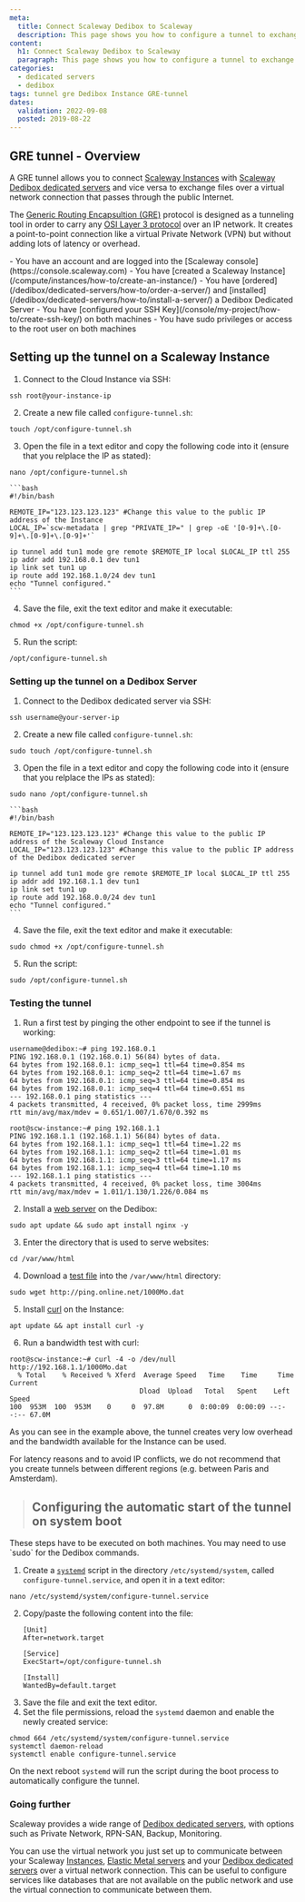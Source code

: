 ```yaml
---
meta:
  title: Connect Scaleway Dedibox to Scaleway
  description: This page shows you how to configure a tunnel to exchange data between a Scaleway Dedibox dedicated server and a Scaleway Cloud Instance.
content:
  h1: Connect Scaleway Dedibox to Scaleway
  paragraph: This page shows you how to configure a tunnel to exchange data between a Scaleway Dedibox dedicated server and a Scaleway Cloud Instance.
categories:
  - dedicated servers
  - dedibox
tags: tunnel gre Dedibox Instance GRE-tunnel
dates:
  validation: 2022-09-08
  posted: 2019-08-22
---
```


## GRE tunnel - Overview

A GRE tunnel allows you to connect [Scaleway Instances](https://www.scaleway.com/en/virtual-instances/) with [Scaleway Dedibox dedicated servers](https://www.scaleway.com/en/dedibox/) and vice versa to exchange files over a virtual network connection that passes through the public Internet.

<Lightbox src="scaleway-gre-private-tunnel.webp" width="800" alt="" />

The [Generic Routing Encapsultion (GRE)](https://en.wikipedia.org/wiki/Generic_Routing_Encapsulation) protocol is designed as a tunneling tool in order to carry any [OSI Layer 3 protocol](https://en.wikipedia.org/wiki/Network_layer) over an IP network. It creates a point-to-point connection like a virtual Private Network (VPN) but without adding lots of latency or overhead.

<Message type="requirement">
- You have an account and are logged into the [Scaleway console](https://console.scaleway.com)
- You have [created a Scaleway Instance](/compute/instances/how-to/create-an-instance/)
- You have [ordered](/dedibox/dedicated-servers/how-to/order-a-server/) and [installed](/dedibox/dedicated-servers/how-to/install-a-server/) a Dedibox Dedicated Server
- You have [configured your SSH Key](/console/my-project/how-to/create-ssh-key/) on both machines
- You have sudo privileges or access to the root user on both machines
</Message>

## Setting up the tunnel on a Scaleway Instance

1. Connect to the Cloud Instance via SSH:
  ```
  ssh root@your-instance-ip
  ```
2. Create a new file called `configure-tunnel.sh`:
  ```
  touch /opt/configure-tunnel.sh
  ```
3. Open the file in a text editor and copy the following code into it (ensure that you relplace the IP as stated):
  ```
  nano /opt/configure-tunnel.sh
  ```

    ```bash
    #!/bin/bash

    REMOTE_IP="123.123.123.123" #Change this value to the public IP address of the Instance
    LOCAL_IP=`scw-metadata | grep "PRIVATE_IP=" | grep -oE '[0-9]+\.[0-9]+\.[0-9]+\.[0-9]+'`

    ip tunnel add tun1 mode gre remote $REMOTE_IP local $LOCAL_IP ttl 255
    ip addr add 192.168.0.1 dev tun1
    ip link set tun1 up
    ip route add 192.168.1.0/24 dev tun1
    echo "Tunnel configured."
    ```
4. Save the file, exit the text editor and make it executable:
  ```
  chmod +x /opt/configure-tunnel.sh
  ```
5. Run the script:
  ```
  /opt/configure-tunnel.sh
  ```

### Setting up the tunnel on a Dedibox Server

1. Connect to the Dedibox dedicated server via SSH:
  ```
  ssh username@your-server-ip
  ```
2. Create a new file called `configure-tunnel.sh`:
  ```
  sudo touch /opt/configure-tunnel.sh
  ```
3. Open the file in a text editor and copy the following code into it (ensure that you relplace the IPs as stated):
  ```
  sudo nano /opt/configure-tunnel.sh
  ```

    ```bash
    #!/bin/bash

    REMOTE_IP="123.123.123.123" #Change this value to the public IP address of the Scaleway Cloud Instance
    LOCAL_IP="123.123.123.123" #Change this value to the public IP address of the Dedibox dedicated server

    ip tunnel add tun1 mode gre remote $REMOTE_IP local $LOCAL_IP ttl 255
    ip addr add 192.168.1.1 dev tun1
    ip link set tun1 up
    ip route add 192.168.0.0/24 dev tun1
    echo "Tunnel configured."
    ```
4. Save the file, exit the text editor and make it executable:
  ```
  sudo chmod +x /opt/configure-tunnel.sh
  ```
5. Run the script:
  ```
  sudo /opt/configure-tunnel.sh
  ```

### Testing the tunnel

1. Run a first test by pinging the other endpoint to see if the tunnel is working:
  ```
  username@dedibox:~# ping 192.168.0.1
  PING 192.168.0.1 (192.168.0.1) 56(84) bytes of data.
  64 bytes from 192.168.0.1: icmp_seq=1 ttl=64 time=0.854 ms
  64 bytes from 192.168.0.1: icmp_seq=2 ttl=64 time=1.67 ms
  64 bytes from 192.168.0.1: icmp_seq=3 ttl=64 time=0.854 ms
  64 bytes from 192.168.0.1: icmp_seq=4 ttl=64 time=0.651 ms
  --- 192.168.0.1 ping statistics ---
  4 packets transmitted, 4 received, 0% packet loss, time 2999ms
  rtt min/avg/max/mdev = 0.651/1.007/1.670/0.392 ms
  ```

  ```
  root@scw-instance:~# ping 192.168.1.1
  PING 192.168.1.1 (192.168.1.1) 56(84) bytes of data.
  64 bytes from 192.168.1.1: icmp_seq=1 ttl=64 time=1.22 ms
  64 bytes from 192.168.1.1: icmp_seq=2 ttl=64 time=1.01 ms
  64 bytes from 192.168.1.1: icmp_seq=3 ttl=64 time=1.17 ms
  64 bytes from 192.168.1.1: icmp_seq=4 ttl=64 time=1.10 ms
  --- 192.168.1.1 ping statistics ---
  4 packets transmitted, 4 received, 0% packet loss, time 3004ms
  rtt min/avg/max/mdev = 1.011/1.130/1.226/0.084 ms
  ```
2. Install a [web server](/tutorials/installation-lemp-ubuntu-bionic/) on the Dedibox:
  ```
  sudo apt update && sudo apt install nginx -y
  ```
3. Enter the directory that is used to serve websites:
  ```
  cd /var/www/html
  ```
4. Download a [test file](http://ping.online.net/) into the `/var/www/html` directory:
  ```
  sudo wget http://ping.online.net/1000Mo.dat
  ```
5. Install [curl](https://en.wikipedia.org/wiki/CURL) on the Instance:
  ```
  apt update && apt install curl -y
  ```
6. Run a bandwidth test with curl:
  ```
  root@scw-instance:~# curl -4 -o /dev/null http://192.168.1.1/1000Mo.dat
    % Total    % Received % Xferd  Average Speed   Time    Time     Time  Current
                                  Dload  Upload   Total   Spent    Left  Speed
  100  953M  100  953M    0     0  97.8M      0  0:00:09  0:00:09 --:--:-- 67.0M
  ```

As you can see in the example above, the tunnel creates very low overhead and the bandwidth available for the Instance can be used.

<Message type="tip">
  For latency reasons and to avoid IP conflicts, we do not recommend that you create tunnels between different regions (e.g. between Paris and Amsterdam).
</Message>

> ## Configuring the automatic start of the tunnel on system boot


<Message type="important"> 
  These steps have to be executed on both machines. You may need to use `sudo` for the Dedibox commands.
</Message>

1. Create a [`systemd`](https://en.wikipedia.org/wiki/Systemd) script in the directory `/etc/systemd/system`, called `configure-tunnel.service`, and open it in a text editor:
  ```
  nano /etc/systemd/system/configure-tunnel.service
  ```
2. Copy/paste the following content into the file:
    ```
    [Unit]
    After=network.target

    [Service]
    ExecStart=/opt/configure-tunnel.sh

    [Install]
    WantedBy=default.target
    ```
3. Save the file and exit the text editor.
4. Set the file permissions, reload the `systemd` daemon and enable the newly created service:
  ```
  chmod 664 /etc/systemd/system/configure-tunnel.service
  systemctl daemon-reload
  systemctl enable configure-tunnel.service
  ```

  On the next reboot `systemd` will run the script during the boot process to automatically configure the tunnel.

### Going further

Scaleway provides a wide range of [Dedibox dedicated servers](https://www.scaleway.com/en/dedibox/), with options such as Private Network, RPN-SAN, Backup, Monitoring.

You can use the virtual network you just set up to communicate between your Scaleway [Instances](https://www.scaleway.com/en/virtual-instances/), [Elastic Metal servers](https://www.scaleway.com/en/elastic-metal/) and your [Dedibox dedicated servers](https://www.scaleway.com/en/dedibox/) over a virtual network connection. This can be useful to configure services like databases that are not available on the public network and use the virtual connection to communicate between them.
